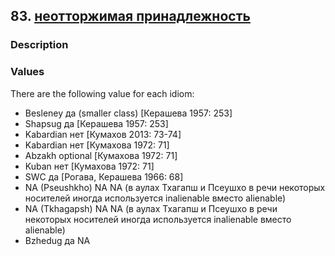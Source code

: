 ## 83. <a href =  'https://agricolamz.github.io/The_Circassian_Isoglosses_Database/83.html'>неотторжимая принадлежность</a>
### Description



### Values
There are the following value for each idiom:

* Besleney  да (smaller class) [Керашева 1957: 253] 
* Shapsug  да [Керашева 1957: 253] 
* Kabardian  нет [Кумахов 2013: 73-74] 
* Kabardian  нет [Кумахова 1972: 71] 
* Abzakh  optional [Кумахова 1972: 71] 
* Kuban  нет [Кумахова 1972: 71] 
* SWC  да [Рогава, Керашева 1966: 68] 
* NA (Pseushkho) NA NA (в аулах Тхагапш и Псеушхо в речи некоторых носителей иногда используется inalienable вместо alienable)
* NA (Tkhagapsh) NA NA (в аулах Тхагапш и Псеушхо в речи некоторых носителей иногда используется inalienable вместо alienable)
* Bzhedug  да NA 

